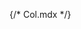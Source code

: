 {/* Col.mdx */}



<Meta of={ColStories} />
<Title />
	
`` import { Col } from '@nds_core/nds' ``

## Inputs

The component accepts the following inputs (props):

<Controls />

### Responsive column widths
Use the xs, sm, md, lg and xl props to set the number of column widths to span. When not specified, columns will automatically span equal widths in their row. If the prop is set to 0, the column at that breakpoint will be hidden.

The column span props correspond to their min-width breakpoints. For example, when md is defined as 6, your column width will be 6 from the md breakpoint and greater, unless you specify a value for lg or xl.

Refer to the table in the Responsive section for the breakpoints.

<Canvas of={ColStories.ResponsiveColumnWidths} />

#### Offsetting columns
Move columns to the right using the responsive offset props.

<Canvas of={ColStories.OffsettingColumns} />

### Hiding Columns
Hide columns starting from certain breakpoints by setting the corresponding prop for the target breakpoint range as 0. If a breakpoint is defined as 0, it will affect all other breakpoints after it until a latter breakpoint assigned as not 0 nor undefined is found.

In the following example, the second column is set to hidden for xs, sm, and xl breakpoints. This column is not hidden for md and lg breakpoints.

<Canvas of={ColStories.HidingColumns} />

### Aligning Column Content
Use the horizontalAlign prop to align the content of a column.

<Canvas of={ColStories.AligningColumnContent} />
--- 
